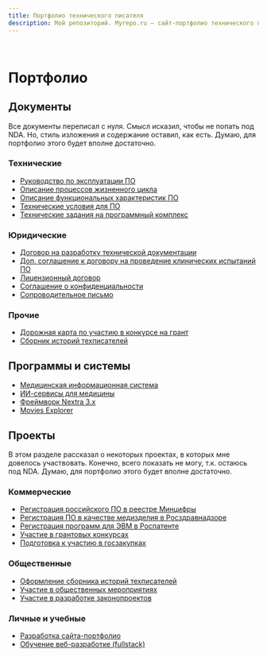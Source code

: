 ```yaml
---
title: Портфолио технического писателя
description: Мой репозиторий. Myrepo.ru – сайт-портфолио технического писателя
---
```


<br />

# Портфолио

## Документы
Все документы переписал с нуля. Смысл исказил, чтобы не попать под NDA. Но, стиль изложения и содержание оставил, как есть. Думаю, для портфолио этого будет вполне достаточно.

### Технические

- [Руководство по эксплуатации ПО](/portfolio/docs/rukovodstvo-po-ekspluatatsii-po.mdx)
- [Описание процессов жизненного цикла](/portfolio/docs/opisaniye-protsessov-zhiznennogo-tsikla.mdx)
- [Описание функциональных характеристик ПО](/portfolio/docs/opisaniye-funktsionalnykh-kharakteristik.mdx)
- [Технические условия для ПО](/portfolio/docs/tekhnicheskiye-usloviya.mdx)
- [Технические задания на программный комплекс](/portfolio/docs/tekhnicheskiye-zadaniya-na-programmnyy-kompleks.mdx)

### Юридические

- [Договор на разработку технической документации](https://drive.google.com/file/d/1mWDlv3rsMiPzGtQgjTyisWqu39tUjoz7/view?usp=share_link)
- [Доп. соглашение к договору на проведение клинических испытаний ПО](https://drive.google.com/file/d/1LtgEzN39jF89N_RTLl_A7JTaNZVOH1X-/view?usp=share_link)  
- [Лицензионный договор](/portfolio/docs/obrazets-litsenzionnogo-dogovora.mdx)
- [Соглашение о конфиденциальности](https://drive.google.com/file/d/1iD13v6h418dl907kpD50I7YqdQ_k42NR/view?usp=share_link)  
- [Сопроводительное письмо](https://drive.google.com/file/d/1Xwc9n2IOcIFJMQ8yq5l-ru4iUblv0BV2/view?usp=share_link)

### Прочие

- [Дорожная карта по участию в конкурсе на грант](/portfolio/docs/dorozhnaya-karta-po-uchastiyu-v-konkurse.mdx)
- [Сборник историй техписателей](/portfolio/docs/sbornik-istoriy-tekhpisateley.mdx)

## Программы и системы

- [Медицинская информационная система](/portfolio/programs/razrabotka-meditsinskoy-infosistemy.mdx)
- [ИИ-сервисы для медицины](/portfolio/programs/razrabotka-ii-servisov.mdx)
- [Фреймворк Nextra 3.x](/portfolio/programs/nextra/about-nextra.mdx)
- [Movies Explorer](/portfolio/programs/movies-explorer)

## Проекты
В этом разделе рассказал о некоторых проектах, в которых мне довелось участвовать. Конечно, всего показать не могу, т.к. остаюсь под NDA. Думаю, для портфолио этого будет вполне достаточно.

### Коммерческие

- [Регистрация российского ПО в реестре Минцифры](/portfolio/projects/registratsiya-po-v-reyestre-mintsifry.mdx)
- [Регистрация ПО в качестве медизделия в Росздравнадзоре](/portfolio/projects/registratsiya-po-v-roszdravnadzore.mdx)
- [Регистрация программ для ЭВМ в Роспатенте](/portfolio/projects/registratsiya-po-v-rospatente.mdx)
- [Участие в грантовых конкурсах](/portfolio/projects/uchastiye-v-grantovykh-konkursakh.mdx)
- [Подготовка к участию в госзакупках](/portfolio/projects/podgotovka-k-uchastiyu-v-goszakupkakh.mdx)

### Общественные

- [Оформление сборника историй техписателей](/portfolio/docs/sbornik-istoriy-tekhpisateley.mdx)
- [Участие в общественных мероприятиях](/portfolio/projects/uchastiye-v-obshchestvennykh-meropriyatiyakh.mdx)
- [Участие в разработке законопроектов](/portfolio/projects/uchastiye-v-razrabotke-zakonoproyektov.mdx)

### Личные и учебные

- [Разработка сайта-портфолио](/portfolio/projects/razrabotka-saita-portfolio-tekhpisatelya.mdx)
- [Обучение веб-разработке (fullstack)](/portfolio/projects/obucheniye-veb-razrabotke.mdx)